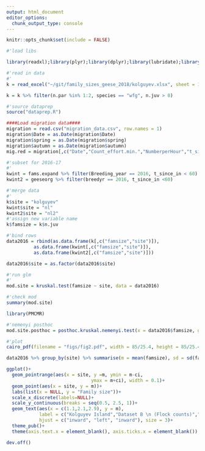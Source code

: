```yaml
---
output: html_document
editor_options: 
  chunk_output_type: console
---
```


```r
knitr::opts_chunk$set(include = FALSE)
```

```r
#'load libs

library(readxl);library(plyr);library(dplyr);library(lubridate);library(ggplot2)

#'read in data
#'
k = read_excel("~/git/family_sizes_geese_2018/kolguyev.xlsx", sheet = 1)

k = k %>% filter(n.par %in% 1:2, species == "wfg", n.juv > 0)

```

```r
#'source dataprep
source("dataprep.R")
```

```r
####Load migration data####
migration = read.csv("migration_data.csv", row.names = 1)
migration$Date = as.Date(migration$Date)
migration$spring = as.Date(migration$spring)
migration$autumn = as.Date(migration$autumn)
mig.red = migration[,c("Date","Count_effort.min.","NumberperHour","t_since_in","t_to_out","durwinter")]

#'subset for 2016-17
#'
kwint = fams.expand %>% filter(Breeding_year == 2016, t_since_in < 60)
kwint2 = geeseorg %>% filter(breedyr == 2016, t_since_in <60)
```

```r
#'merge data
#'
k$site = "kolguyev"
kwint$site = "nl"
kwint2$site = "nl2"
#'assign new variable name
k$famsize = k$n.juv

#'bind rows
data2016 = rbind(as.data.frame(k[,c("famsize","site")]), 
          as.data.frame(kwint[,c("famsize","site")]),
          as.data.frame(kwint2[,c("famsize","site")]))

data2016$site = as.factor(data2016$site)
```

```r
#'run glm
#'
mod.site = kruskal.test(famsize ~ site, data = data2016)

#'check mod
summary(mod.site)

library(PMCMR)

#'nemenyi posthoc
mod.site.posthoc = posthoc.kruskal.nemenyi.test(x = data2016$famsize, g = data2016$site, dist = "Chisquare")
```

```r
#'plot
cairo_pdf(filename = "figs/fig2.pdf", width = 85/25.4, height = 85/25.4)

data2016 %>% group_by(site) %>% summarise(m = mean(famsize), sd = sd(famsize), n = length(famsize)) %>% mutate(ci = qnorm(0.975)*sd/sqrt(n)) %>% 

ggplot()+
  geom_pointrange(aes(x = site, y =m, ymin = m-ci,
                               ymax = m+ci), width = 0.1)+
  geom_point(aes(x = site, y = m))+
  labs(list(x = NULL, y = "Family size"))+
  scale_x_discrete(labels=NULL)+
  scale_y_continuous(breaks = seq(0.5, 2.5, 1))+
  geom_text(aes(x = c(1.1,2.1,2.9), y = m), 
            label = c("Kolguyev Island","Dataset B \n (Flock counts)","Dataset C \n (Neckband resightings)"),
            hjust = c("inward", "left", "inward"), size = 3)+
  theme_pub()+
  theme(axis.text.x = element_blank(), axis.ticks.x = element_blank())

dev.off()
```
